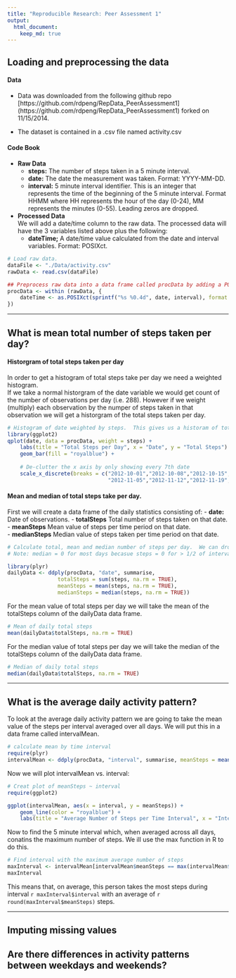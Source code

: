 ```yaml
---
title: "Reproducible Research: Peer Assessment 1"
output: 
  html_document:
    keep_md: true
---
```



## Loading and preprocessing the data

#### Data
- Data was downloaded from the following github repo  
[https://github.com/rdpeng/RepData_PeerAssessment1]
(https://github.com/rdpeng/RepData_PeerAssessment1)
 forked on 11/15/2014.  
 
- The dataset is contained in a .csv file named activity.csv
 
#### Code Book  
 - **Raw Data**
    - **steps:**    The number of steps taken in a 5 minute interval.  
    - **date:**     The date the measurement was taken.  Format: YYYY-MM-DD.  
    - **interval:** 5 minute interval identifier.  This is an integer that 
    represents the time of the beginning of the 5 minute interval.  Format HHMM 
    where HH represents the hour of the day (0-24), MM represents the minutes 
    (0-55).  Leading zeros are dropped.

 - **Processed Data**  
 We will add a date/time column to the raw data.  The processed data
 will have the 3 variables listed above plus the following: 
    - **dateTime;**  A date/time value calculated from the date 
    and interval variables.  Format: POSIXct. 

```r
# Load raw data.
dataFile <- "./Data/activity.csv"
rawData <- read.csv(dataFile)

## Preprocess raw data into a data frame called procData by adding a POSIXct dateTime 
procData <- within (rawData, {
    dateTime <- as.POSIXct(sprintf("%s %0.4d", date, interval), format = "%Y-%m-%d %H%M")
})

```
  
  
***
  
  
## What is mean total number of steps taken per day?
#### Historgram of total steps taken per day  
In order to get a histogram of total steps take per day we need a weighted histogram.  
If we take a normal historgram of the date variable we would get count of the number 
of observations per day (i.e. 288).  However if we weight (multiply) each observation 
by the numper of steps taken in that observation we will get a historgram of the 
total steps taken per day.  

```r
# Histogram of date weighted by steps.  This gives us a historam of total steps/day.
library(ggplot2)
qplot(date, data = procData, weight = steps) +
    labs(title = "Total Steps per Day", x = "Date", y = "Total Steps") +
    geom_bar(fill = "royalblue") +
    
    # De-clutter the x axis by only showing every 7th date   
    scale_x_discrete(breaks = c("2012-10-01","2012-10-08","2012-10-15","2012-10-22","2012-10-29",
                                "2012-11-05","2012-11-12","2012-11-19","2012-11-26"))
```
#### Mean and median of total steps take per day.  
First we will create a data frame of the daily statistics consisting of:
- **date:** Date of observations.
- **totalSteps**    Total number of steps taken on that date.  
- **meanSteps**    Mean value of steps per time period on that date.  
- **medianSteps**   Median value of steps taken per time period on that date.

```r
# Calculate total, mean and median number of steps per day.  We can drop NA values.
# Note: median = 0 for most days becasue steps = 0 for > 1/2 of intervals.

library(plyr)
dailyData <- ddply(procData, "date", summarise,
                totalSteps = sum(steps, na.rm = TRUE),
                meanSteps = mean(steps, na.rm = TRUE),
                medianSteps = median(steps, na.rm = TRUE))

```
For the mean value of total steps per day we will take the mean of the totalSteps 
column of the dailyData data frame.  
```r
# Mean of daily total steps
mean(dailyData$totalSteps, na.rm = TRUE)

```
For the median value of total steps per day we will take the median of the 
totalSteps column of the dailyData data frame.  
```r
# Median of daily total steps
median(dailyData$totalSteps, na.rm = TRUE)
```
  
  
***
  
  
## What is the average daily activity pattern?

To look at the average daily activity pattern we are going to take the mean 
value of the steps per interval averaged over all days.  We will put this 
in a data frame called intervalMean.
```r
# calculate mean by time interval
require(plyr)
intervalMean <- ddply(procData, "interval", summarise, meanSteps = mean(steps, na.rm = TRUE)) 
```  
   
Now we will plot intervalMean vs. interval:
```r
# Creat plot of meanSteps ~ interval
require(ggplot2)

ggplot(intervalMean, aes(x = interval, y = meanSteps)) +
    geom_line(color = "royalblue") +
    labs(title = "Average Number of Steps per Time Interval", x = "Interval", y = "Number of Steps")
```
  
Now to find the 5 minute interval which, when averaged across all days, conatins 
the maximum number of steps.  We ill use the max function in R to do this.
```r
# Find interval with the maximum average number of steps
maxInterval <- intervalMean[intervalMean$meanSteps == max(intervalMean$meanSteps),]
maxInterval
```
This means that, on average, this person takes the most steps during interval 
`r maxInterval$interval` with an average of `r round(maxInterval$meanSteps)` steps.  

***  
  
  
## Imputing missing values



## Are there differences in activity patterns between weekdays and weekends?
